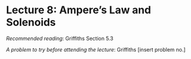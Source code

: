 # Lecture 8: Ampere's Law and Solenoids

*Recommended reading*: Griffiths Section 5.3

*A problem to try before attending the lecture*: Griffiths [insert problem no.]